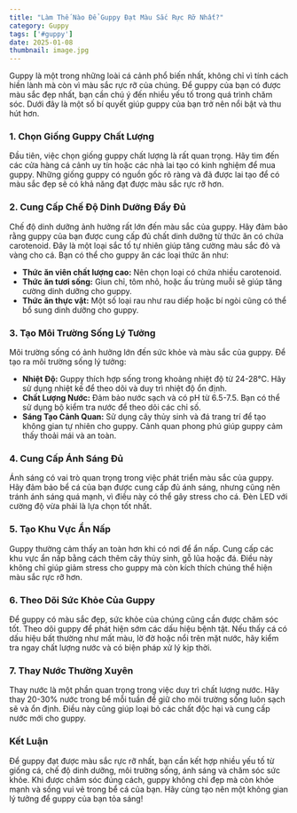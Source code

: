 ```yaml
---
title: "Làm Thế Nào Để Guppy Đạt Màu Sắc Rực Rỡ Nhất?"
category: Guppy
tags: ['#guppy']
date: 2025-01-08
thumbnail: image.jpg
---
```


Guppy là một trong những loài cá cảnh phổ biến nhất, không chỉ vì tính cách hiền lành mà còn vì màu sắc rực rỡ của chúng. Để guppy của bạn có được màu sắc đẹp nhất, bạn cần chú ý đến nhiều yếu tố trong quá trình chăm sóc. Dưới đây là một số bí quyết giúp guppy của bạn trở nên nổi bật và thu hút hơn.

### 1. **Chọn Giống Guppy Chất Lượng**

Đầu tiên, việc chọn giống guppy chất lượng là rất quan trọng. Hãy tìm đến các cửa hàng cá cảnh uy tín hoặc các nhà lai tạo có kinh nghiệm để mua guppy. Những giống guppy có nguồn gốc rõ ràng và đã được lai tạo để có màu sắc đẹp sẽ có khả năng đạt được màu sắc rực rỡ hơn.

### 2. **Cung Cấp Chế Độ Dinh Dưỡng Đầy Đủ**

Chế độ dinh dưỡng ảnh hưởng rất lớn đến màu sắc của guppy. Hãy đảm bảo rằng guppy của bạn được cung cấp đủ chất dinh dưỡng từ thức ăn có chứa carotenoid. Đây là một loại sắc tố tự nhiên giúp tăng cường màu sắc đỏ và vàng cho cá. Bạn có thể cho guppy ăn các loại thức ăn như:

- **Thức ăn viên chất lượng cao:** Nên chọn loại có chứa nhiều carotenoid.
- **Thức ăn tươi sống:** Giun chỉ, tôm nhỏ, hoặc ấu trùng muỗi sẽ giúp tăng cường dinh dưỡng cho guppy.
- **Thức ăn thực vật:** Một số loại rau như rau diếp hoặc bí ngòi cũng có thể bổ sung dinh dưỡng cho guppy.

### 3. **Tạo Môi Trường Sống Lý Tưởng**

Môi trường sống có ảnh hưởng lớn đến sức khỏe và màu sắc của guppy. Để tạo ra môi trường sống lý tưởng:

- **Nhiệt Độ:** Guppy thích hợp sống trong khoảng nhiệt độ từ 24-28°C. Hãy sử dụng nhiệt kế để theo dõi và duy trì nhiệt độ ổn định.
- **Chất Lượng Nước:** Đảm bảo nước sạch và có pH từ 6.5-7.5. Bạn có thể sử dụng bộ kiểm tra nước để theo dõi các chỉ số.
- **Sáng Tạo Cảnh Quan:** Sử dụng cây thủy sinh và đá trang trí để tạo không gian tự nhiên cho guppy. Cảnh quan phong phú giúp guppy cảm thấy thoải mái và an toàn.

### 4. **Cung Cấp Ánh Sáng Đủ**

Ánh sáng có vai trò quan trọng trong việc phát triển màu sắc của guppy. Hãy đảm bảo bể cá của bạn được cung cấp đủ ánh sáng, nhưng cũng nên tránh ánh sáng quá mạnh, vì điều này có thể gây stress cho cá. Đèn LED với cường độ vừa phải là lựa chọn tốt nhất.

### 5. **Tạo Khu Vực Ẩn Nấp**

Guppy thường cảm thấy an toàn hơn khi có nơi để ẩn nấp. Cung cấp các khu vực ẩn nấp bằng cách thêm cây thủy sinh, gỗ lũa hoặc đá. Điều này không chỉ giúp giảm stress cho guppy mà còn kích thích chúng thể hiện màu sắc rực rỡ hơn.

### 6. **Theo Dõi Sức Khỏe Của Guppy**

Để guppy có màu sắc đẹp, sức khỏe của chúng cũng cần được chăm sóc tốt. Theo dõi guppy để phát hiện sớm các dấu hiệu bệnh tật. Nếu thấy cá có dấu hiệu bất thường như mất màu, lờ đờ hoặc nổi trên mặt nước, hãy kiểm tra ngay chất lượng nước và có biện pháp xử lý kịp thời.

### 7. **Thay Nước Thường Xuyên**

Thay nước là một phần quan trọng trong việc duy trì chất lượng nước. Hãy thay 20-30% nước trong bể mỗi tuần để giữ cho môi trường sống luôn sạch sẽ và ổn định. Điều này cũng giúp loại bỏ các chất độc hại và cung cấp nước mới cho guppy.

### **Kết Luận**

Để guppy đạt được màu sắc rực rỡ nhất, bạn cần kết hợp nhiều yếu tố từ giống cá, chế độ dinh dưỡng, môi trường sống, ánh sáng và chăm sóc sức khỏe. Khi được chăm sóc đúng cách, guppy không chỉ đẹp mà còn khỏe mạnh và sống vui vẻ trong bể cá của bạn. Hãy cùng tạo nên một không gian lý tưởng để guppy của bạn tỏa sáng!
